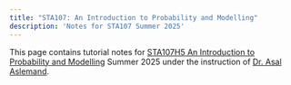 ```yaml
---
title: "STA107: An Introduction to Probability and Modelling"
description: 'Notes for STA107 Summer 2025'
---
```


This page contains tutorial notes for [STA107H5 An Introduction to Probability and Modelling](https://utm.calendar.utoronto.ca/course/sta107h5) Summer 2025 under the instruction of [Dr. Asal Aslemand](https://www.utm.utoronto.ca/women-in-stem/people/asal-aslemand).


